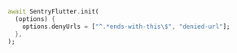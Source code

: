 ```dart {3}
await SentryFlutter.init(
  (options) {
    options.denyUrls = ["^.*ends-with-this\$", "denied-url"];
  },
);
```
